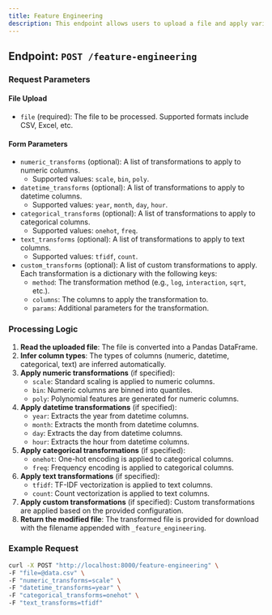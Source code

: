 ---
title: Feature Engineering
description: This endpoint allows users to upload a file and apply various feature engineering transformations to the data. Users can specify transformations for numeric, datetime, categorical, and text columns.
---

## Endpoint: `POST /feature-engineering`

### Request Parameters

#### File Upload
- `file` (required): The file to be processed. Supported formats include CSV, Excel, etc.

#### Form Parameters
- `numeric_transforms` (optional): A list of transformations to apply to numeric columns.
  - Supported values: `scale`, `bin`, `poly`.
- `datetime_transforms` (optional): A list of transformations to apply to datetime columns.
  - Supported values: `year`, `month`, `day`, `hour`.
- `categorical_transforms` (optional): A list of transformations to apply to categorical columns.
  - Supported values: `onehot`, `freq`.
- `text_transforms` (optional): A list of transformations to apply to text columns.
  - Supported values: `tfidf`, `count`.
- `custom_transforms` (optional): A list of custom transformations to apply. Each transformation is a dictionary with the following keys:
  - `method`: The transformation method (e.g., `log`, `interaction`, `sqrt`, etc.).
  - `columns`: The columns to apply the transformation to.
  - `params`: Additional parameters for the transformation.

### Processing Logic

1. **Read the uploaded file**: The file is converted into a Pandas DataFrame.
2. **Infer column types**: The types of columns (numeric, datetime, categorical, text) are inferred automatically.
3. **Apply numeric transformations** (if specified):
   - `scale`: Standard scaling is applied to numeric columns.
   - `bin`: Numeric columns are binned into quantiles.
   - `poly`: Polynomial features are generated for numeric columns.
4. **Apply datetime transformations** (if specified):
   - `year`: Extracts the year from datetime columns.
   - `month`: Extracts the month from datetime columns.
   - `day`: Extracts the day from datetime columns.
   - `hour`: Extracts the hour from datetime columns.
5. **Apply categorical transformations** (if specified):
   - `onehot`: One-hot encoding is applied to categorical columns.
   - `freq`: Frequency encoding is applied to categorical columns.
6. **Apply text transformations** (if specified):
   - `tfidf`: TF-IDF vectorization is applied to text columns.
   - `count`: Count vectorization is applied to text columns.
7. **Apply custom transformations** (if specified): Custom transformations are applied based on the provided configuration.
8. **Return the modified file**: The transformed file is provided for download with the filename appended with `_feature_engineering`.

### Example Request

```bash
curl -X POST "http://localhost:8000/feature-engineering" \
-F "file=@data.csv" \
-F "numeric_transforms=scale" \
-F "datetime_transforms=year" \
-F "categorical_transforms=onehot" \
-F "text_transforms=tfidf"
```